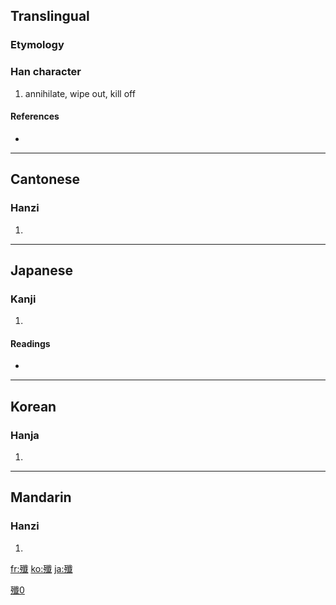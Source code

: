 {{also|歼|殱}}
==Translingual==

===Etymology===
{{Han compound|歹|韱|c1=s|c2=p|ls=psc}}

[[Category:CJKV characters simplified differently in Japan and China|殲0]]

===Han character===
{{Han char|rn=78|rad=歹|as=17|sn=21|four=1325<sub>0</sub>|canj=一弓人戈一 (MNOIM)}}

# annihilate, wipe out, kill off

====References====
* {{Han ref|kx=0584.110|dkj=16608|dj=0977.010|hdz=21396.100|uh=6BB2|ud=27570|bh=C4E8|bd=50408}}

----

==Cantonese==

===Hanzi===
{{yue-hanzi|jyut=|y=chim1}}

# {{defn|Cantonese}}

----

==Japanese==

===Kanji===
{{ja-kanji|grade=|rs=歹17}}

# {{defn|Japanese}}

====Readings====
* {{ja-readings|on=[[せん]] (sen)|kun=[[つくす]] (tsukusu), [[ほろぼす]] (horobosu)}}

----

==Korean==

===Hanja===
{{ko-hanja|hangeul=섬|eumhun=|rv=seom|mr=sŏm|y=sem}}

# {{defn|Korean}}

----

==Mandarin==

===Hanzi===
{{cmn-hanzi|sim=歼|pin=[[jiān]] ([[jian1]])|wg=chien<sup>1</sup>}}

# {{defn|Mandarin}}

[[fr:殲]]
[[ko:殲]]
[[ja:殲]]